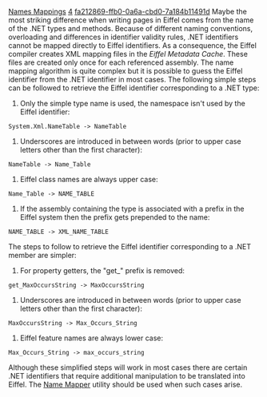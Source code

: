 [[Property:title|Names Mappings]]
[[Property:weight|4]]
[[Property:uuid|fa212869-ffb0-0a6a-cbd0-7a184b11491d]]
Maybe the most striking difference when writing pages in Eiffel comes from the name of the .NET types and methods. Because of different naming conventions, overloading and differences in identifier validity rules, .NET identifiers cannot be mapped directly to Eiffel identifiers. As a consequence, the Eiffel compiler creates XML mapping files in the ''Eiffel Metadata Cache''. These files are created only once for each referenced assembly. 
{{note|The ASP.NET installation program pre-generates the Eiffel Metadata Cache for all assemblies required by ASP.NET by default. }}
The name mapping algorithm is quite complex but it is possible to guess the Eiffel identifier from the .NET identifier in most cases. The following simple steps can be followed to retrieve the Eiffel identifier corresponding to a .NET type: 
#  Only the simple type name is used, the namespace isn't used by the Eiffel identifier:
<code>System.Xml.NameTable -> NameTable</code>

#  Underscores are introduced in between words (prior to upper case letters other than the first character):
<code>NameTable -> Name_Table</code>

#  Eiffel class names are always upper case: 
<code>Name_Table -> NAME_TABLE</code>

#  If the assembly containing the type is associated with a prefix in the Eiffel system then the prefix gets prepended to the name: 
<code>NAME_TABLE -> XML_NAME_TABLE</code>

The steps to follow to retrieve the Eiffel identifier corresponding to a .NET member are simpler: 
#  For property getters, the "get_" prefix is removed: 
<code>get_MaxOccursString -> MaxOccursString</code>

#  Underscores are introduced in between words (prior to upper case letters other than the first character):
<code>MaxOccursString -> Max_Occurs_String</code>

#  Eiffel feature names are always lower case: 
<code>Max_Occurs_String -> max_occurs_string</code>

Although these simplified steps will work in most cases there are certain .NET identifiers that require additional manipulation to be translated into Eiffel. The [[Name Mapper|Name Mapper]]  utility should be used when such cases arise. 
{{seealso| '''See also:''' [[Name Mapper|Name Mapper]]  }}




